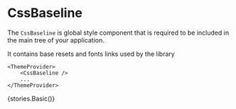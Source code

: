 
<Meta title="Core/CssBaseline" component={CssBaseline} />

# CssBaseline

The `CssBaseline` is global style component that is required to be included in the main tree of your application.

It contains base resets and fonts links used by the library

```tsx
<ThemeProvider>
    <CssBaseline />
    ...
</ThemeProvider>
```

<Preview withToolbar>
    <Story name="CssBaseline">{stories.Basic()}</Story>
</Preview>
